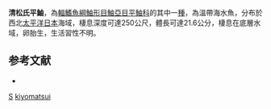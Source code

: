 {{Speciesbox
| taxon = Sebastes kiyomatsui
| status = NE
| status_system = IUCN3.1
| binomial_authority = [[Kai|Kai]] & [[Nakabo|Nakabo]], 2004
| synonyms = 
}}

'''清松氏平鮋'''，為[[輻鰭魚綱|輻鰭魚綱]][[鮋形目|鮋形目]][[鮋亞目|鮋亞目]][[平鮋科|平鮋科]]的其中一[[種|種]]，為溫帶海水魚，分布於西北[[太平洋|太平洋]][[日本|日本]]海域，棲息深度可達250公尺，體長可達21.6公分，棲息在底層水域，卵胎生，生活習性不明。

==参考文献==
*{{FishBase_species|genus=Sebastes|species=kiyomatsui|year=2014|month=6}}

{{taxonbar}}
[[Category:2004年描述的鱼类|S]]
[[Category:平鮋屬|kiyomatsui]]